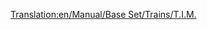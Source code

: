 [[Translation:en/Manual/Base Set/Trains/T.I.M.]]
{{it/Treni|Image=[[File:en/Tim.png]]
|Name="T.I.M."
|Cost=€ 93.750
|Speed=241 km/h (150 mph)
|Weight=180 t
|Power=7.097 hp (5.220 kW)
|Annual=€ 6.750
|Designed=1984
|Lifespan=25
|Capacity=N/A
|Description=Questa è una locomotiva a doppia testa, capace di raggiungere ben 64 km orari in più della  seconda migliore opzione, la [[en/Manual/Base Set/Trains/SH "40"]]. C'è una sola locomotiva elettrica più veloce: la [[it/Manual/Base Set/Trains/AsiaStar| "AsiaStar"]].
|Real-life=questa è la Transport Tycoon equivalente del primo modello francese di [http://en.wikipedia.org/wiki/TGV TGV] (Train à Grande Vitesse).
}}